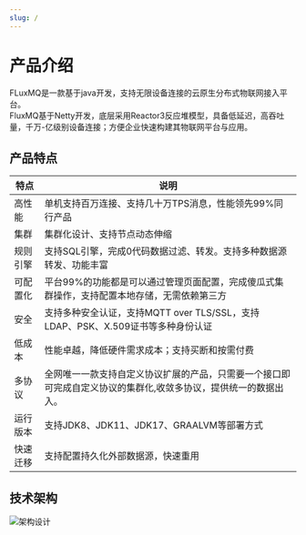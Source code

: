 ```yaml
---
slug: /
---
```

# 产品介绍
FLuxMQ是一款基于java开发，支持无限设备连接的云原生分布式物联网接入平台。  
FluxMQ基于Netty开发，底层采用Reactor3反应堆模型，具备低延迟，高吞吐量，千万-亿级别设备连接；方便企业快速构建其物联网平台与应用。

## 产品特点

| 特点   | 说明                                                       |
|------|----------------------------------------------------------|
| 高性能  | 单机支持百万连接、支持几十万TPS消息，性能领先99%同行产品                          |
| 集群   | 集群化设计、支持节点动态伸缩                                           | 
| 规则引擎 | 支持SQL引擎，完成0代码数据过滤、转发。支持多种数据源转发、功能丰富                      | 
| 可配置化 | 平台99%的功能都是可以通过管理页面配置，完成傻瓜式集群操作，支持配置本地存储，无需依赖第三方          |
| 安全   | 支持多种安全认证，支持MQTT over TLS/SSL，支持LDAP、PSK、X.509证书等多种身份认证   |
| 低成本  | 性能卓越，降低硬件需求成本；支持买断和按需付费                                  |
| 多协议  | 全网唯一一款支持自定义协议扩展的产品，只需要一个接口即可完成自定义协议的集群化,收敛多协议，提供统一的数据出入。 |
| 运行版本 | 支持JDK8、JDK11、JDK17、GRAALVM等部署方式                          |
| 快速迁移 | 支持配置持久化外部数据源，快速重用                                        |


## 技术架构

![架构设计](@site/static/images/fluxmq-final.png)